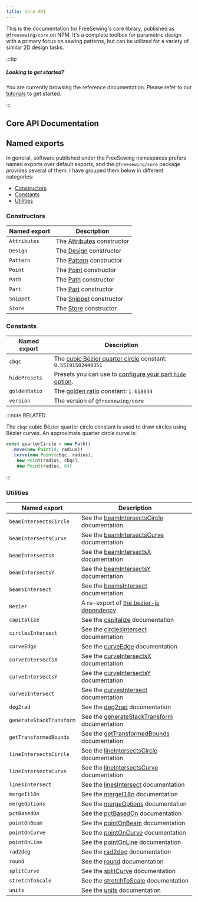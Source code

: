 ```yaml
---
title: Core API
---
```


This is the documentation for FreeSewing's core library, published as `@freesewing/core` on NPM.
It's a complete toolbox for parametric design with a primary focus on
sewing patterns, but can be utilized for a variety of similar 2D design tasks.

:::tip

##### Looking to get started?

You are currently browsing the reference documentation.
Please refer to our [tutorials](/tutorials) to get started.

:::

## Core API Documentation

<ReadMore recurse />

## Named exports

In general, software published under the FreeSewing namespaces prefers named
exports over default exports, and the `@freesewing/core` package provides several of them.
I have grouped them below in different categories:

- [Constructors](#constructors)
- [Constants](#constants)
- [Utilities](#utilities)

### Constructors

| Named export | Description |
| ------------ | ------------|
| `Attributes` | The [Attributes](/reference/api/attributes) constructor |
| `Design`     | The [Design](/reference/api/design) constructor |
| `Pattern`    | The [Pattern](/reference/api/pattern) constructor |
| `Point`      | The [Point](/reference/api/point) constructor |
| `Path`       | The [Path](/reference/api/path) constructor |
| `Part`       | The [Part](/reference/api/part) constructor |
| `Snippet`    | The [Snippet](/reference/api/snippet) constructor |
| `Store`      | The [Store](/reference/api/store) constructor |

### Constants

| Named export   | Description |
| -------------- | ------------|
| `cbqc`         | The [cubic Bézier quarter circle](https://pomax.github.io/bezierinfo/#circles_cubic) constant: `0.55191502449351` |
| `hidePresets`  | Presets you can use to [configure your part `hide` option](/reference/api/part/config/hide). |
| `goldenRatio`  | The [golden ratio](https://en.wikipedia.org/wiki/Golden_ratio) constant: `1.618034` |
| `version`      | The version of `@freesewing/core` |

:::note RELATED

The `cbqc` cubic Bézier quarter circle constant is used to draw circles
using Bézier curves.
An approximate quarter circle curve is:

```js
const quarterCircle = new Path()
  .move(new Point(0, radius))
  .curve(new Point(cbqc, radius),
    new Point(radius, cbqc),
    new Point(radius, 0))
```

:::

### Utilities

| Named export | Description |
| ------------ | ------------|
| `beamIntersectsCircle`    | See the [beamIntersectsCircle](/reference/api/utils/beamintersectscircle) documentation |
| `beamIntersectsCurve`     | See the [beamIntersectsCurve](/reference/api/utils/beamintersectscurve) documentation |
| `beamIntersectsX`         | See the [beamIntersectsX](/reference/api/utils/beamintersectsx) documentation |
| `beamIntersectsY`         | See the [beamIntersectsY](/reference/api/utils/beamintersectsy) documentation |
| `beamsIntersect`          | See the [beamsIntersect](/reference/api/utils/beamsintersect) documentation |
| `Bezier`                  | A re-export of [the bezier-js dependency](https://www.npmjs.com/package/bezier-js) |
| `capitalize`              | See the [capitalize](/reference/api/utils/capitalize) documentation |
| `circlesIntersect`        | See the [circlesIntersect](/reference/api/utils/circlesintersect) documentation |
| `curveEdge`               | See the [curveEdge](/reference/api/utils/curveedge) documentation |
| `curveIntersectsX`        | See the [curveIntersectsX](/reference/api/utils/curveintersectsx) documentation |
| `curveIntersectsY`        | See the [curveIntersectsY](/reference/api/utils/curveintersectsy) documentation |
| `curvesIntersect`         | See the [curvesIntersect](/reference/api/utils/curvesintersect) documentation |
| `deg2rad`                 | See the [deg2rad](/reference/api/utils/deg2rad) documentation |
| `generateStackTransform`  | See the [generateStackTransform](/reference/api/utils/generatestacktransform) documentation |
| `getTransformedBounds`    | See the [getTransformedBounds](/reference/api/utils/gettransformedbounds) documentation |
| `lineIntersectsCircle`    | See the [lineIntersectsCircle](/reference/api/utils/lineintersectscircle) documentation |
| `lineIntersectsCurve`     | See the [lineIntersectsCurve](/reference/api/utils/lineintersectscurve) documentation |
| `linesIntersect`          | See the [linesIntersect](/reference/api/utils/linesintersect) documentation |
| `mergeIi18n`              | See the [mergeI18n](/reference/api/utils/mergei18n) documentation |
| `mergeOptions`            | See the [mergeOptions](/reference/api/utils/mergeoptions) documentation |
| `pctBasedOn`              | See the [pctBasedOn](/reference/api/utils/pctbasedon) documentation |
| `pointOnBeam`             | See the [pointOnBeam](/reference/api/utils/pointonbeam) documentation |
| `pointOnCurve`            | See the [pointOnCurve](/reference/api/utils/pointoncurve) documentation |
| `pointOnLine`             | See the [pointOnLine](/reference/api/utils/pointonline) documentation |
| `rad2deg`                 | See the [rad2deg](/reference/api/utils/rad2deg) documentation |
| `round`                   | See the [round](/reference/api/utils/round) documentation |
| `splitCurve`              | See the [splitCurve](/reference/api/utils/splitcurve) documentation |
| `stretchToScale`          | See the [stretchToScale](/reference/api/utils/stretchtoscale) documentation |
| `units`                   | See the [units](/reference/api/utils/units) documentation |
